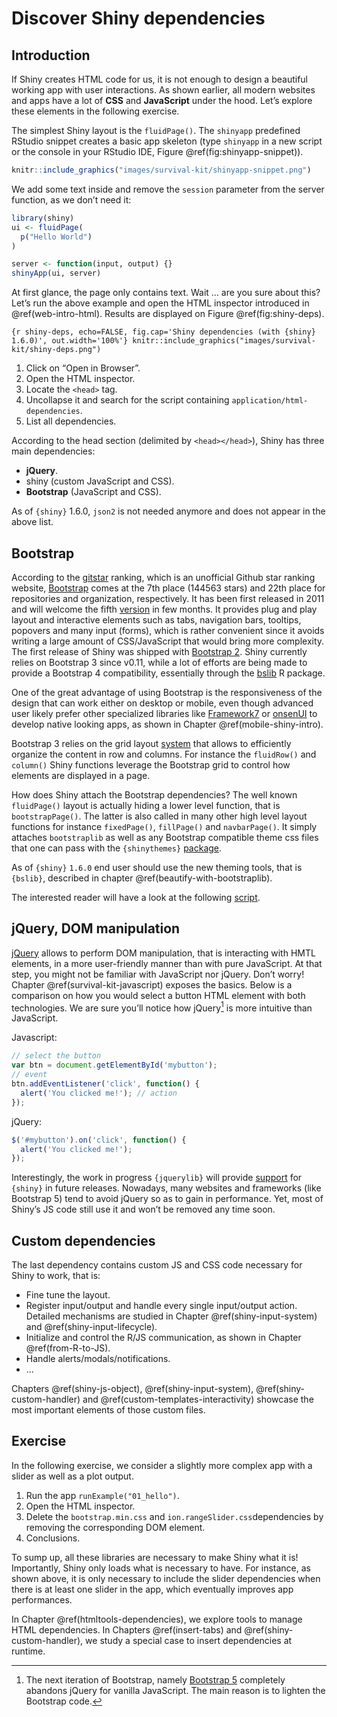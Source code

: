 # Discover Shiny dependencies {#web-dependencies}

## Introduction
If Shiny creates HTML code for us, it is not enough to design a beautiful working app with user interactions. As shown earlier, all modern websites and apps have a lot of __CSS__ and __JavaScript__ under the hood. Let's explore these elements in the following exercise.

The simplest Shiny layout is the `fluidPage()`. The `shinyapp` predefined RStudio snippet creates a basic app skeleton (type `shinyapp` in a new script or the console in your RStudio IDE, Figure \@ref(fig:shinyapp-snippet)).

```r
knitr::include_graphics("images/survival-kit/shinyapp-snippet.png")
```
We add some text inside and remove the `session` parameter from the server function, as
we don't need it:

```r
library(shiny)
ui <- fluidPage(
  p("Hello World")
)

server <- function(input, output) {}
shinyApp(ui, server)
```

At first glance, the page only contains text. Wait ... are you sure about this? Let's run the above example and open the HTML inspector introduced in \@ref(web-intro-html). Results are displayed on Figure \@ref(fig:shiny-deps).

```{r shiny-deps, echo=FALSE, fig.cap='Shiny dependencies (with {shiny} 1.6.0)', out.width='100%'}
knitr::include_graphics("images/survival-kit/shiny-deps.png")
```

  1. Click on "Open in Browser".
  2. Open the HTML inspector.
  3. Locate the `<head>` tag.
  4. Uncollapse it and search for the script containing   `application/html-dependencies`.
  5. List all dependencies.

According to the head section (delimited by `<head></head>`), Shiny has three main dependencies:

  - __jQuery__.
  - shiny (custom JavaScript and CSS).
  - __Bootstrap__ (JavaScript and CSS).

::: {.warningblock data-latex=""}
As of `{shiny}` 1.6.0, `json2` is not needed anymore and does not appear in the above list.
:::

## Bootstrap
According to the [gitstar](https://gitstar-ranking.com/) ranking, which is an unofficial Github star ranking website, [Bootstrap](https://getbootstrap.com) comes at the 7th place (144563 stars) and 22th place for repositories and organization, respectively. It has been first released in 2011 and will welcome the fifth [version](https://v5.getbootstrap.com/) in few months. It provides plug and play layout and interactive elements such as tabs, navigation bars, tooltips, popovers and many input (forms), which is rather convenient since it avoids writing a large amount of CSS/JavaScript that would bring more complexity. The first release of Shiny was shipped with [Bootstrap 2](https://github.com/rstudio/shinybootstrap2). Shiny currently relies on Bootstrap 3 since v0.11, while a lot of efforts are being made to provide a Bootstrap 4 compatibility, essentially through the [bslib](https://github.com/rstudio/bootstraplib) R package.

One of the great advantage of using Bootstrap is the responsiveness of the design that can work either on desktop or mobile, even though advanced user likely prefer other specialized libraries like [Framework7](https://framework7.io/) or [onsenUI](https://onsen.io/) to develop native looking apps, as shown in Chapter \@ref(mobile-shiny-intro).

Bootstrap 3 relies on the grid layout [system](https://getbootstrap.com/docs/3.4/examples/grid/) that allows to efficiently organize the content in row and columns. For instance the `fluidRow()` and `column()` Shiny functions leverage the Bootstrap grid to control how elements are displayed in a page.

How does Shiny attach the Bootstrap dependencies? The well known `fluidPage()` layout is actually hiding a lower level function, that is `bootstrapPage()`. The latter is also called in many other high level layout functions for instance `fixedPage()`, `fillPage()` and `navbarPage()`. It simply attaches `bootstraplib` as well as any Bootstrap compatible theme css files that one can pass with the `{shinythemes}` [package](https://github.com/rstudio/shinythemes).

::: {.warningblock data-latex=""}
As of `{shiny}` `1.6.0` end user should use the new theming tools, that is `{bslib}`, described in chapter \@ref(beautify-with-bootstraplib).
:::

The interested reader will have a look at the following [script](https://github.com/rstudio/shiny/blob/master/R/bootstrap-layout.R).

## jQuery, DOM manipulation
[jQuery](https://jquery.com/) allows to perform DOM manipulation, that is interacting with HMTL elements, in a more user-friendly manner than with pure JavaScript. At that step, you might not be familiar with JavaScript nor jQuery. Don't worry! Chapter \@ref(survival-kit-javascript) exposes the basics. Below is a comparison on how you would select a button HTML element with both technologies. We are sure you'll notice how jQuery[^jQuery] is more intuitive than JavaScript.

Javascript:
```js
// select the button
var btn = document.getElementById('mybutton');
// event
btn.addEventListener('click', function() {
  alert('You clicked me!'); // action
});
```

jQuery:

```js
$('#mybutton').on('click', function() {
  alert('You clicked me!');
});
```

[^jQuery]: The next iteration of Bootstrap, namely [Bootstrap 5](https://blog.getbootstrap.com/2020/06/16/bootstrap-5-alpha/) completely abandons jQuery for vanilla JavaScript. The main reason is to lighten the Bootstrap code.

Interestingly, the work in progress `{jquerylib}` will provide [support](https://github.com/rstudio/jquerylib) for `{shiny}` in future releases. Nowadays, many websites and frameworks (like Bootstrap 5) tend to avoid jQuery so as to gain in performance. Yet, most of Shiny's JS code still use it and won't be removed any time soon.

## Custom dependencies
The last dependency contains custom JS and CSS code necessary for Shiny to work, that is:

  - Fine tune the layout.
  - Register input/output and handle every single input/output action. Detailed mechanisms are
  studied in Chapter \@ref(shiny-input-system) and \@ref(shiny-input-lifecycle).
  - Initialize and control the R/JS communication, as shown in Chapter \@ref(from-R-to-JS).
  - Handle alerts/modals/notifications.
  - ...

Chapters \@ref(shiny-js-object), \@ref(shiny-input-system), \@ref(shiny-custom-handler) and \@ref(custom-templates-interactivity) showcase the most important elements of those custom files.

## Exercise
In the following exercise, we consider a slightly more complex app with a slider as well as a plot output.

  1. Run the app `runExample("01_hello")`.
  2. Open the HTML inspector.
  3. Delete the `bootstrap.min.css` and `ion.rangeSlider.css`dependencies
  by removing the corresponding DOM element.
  4. Conclusions.


To sump up, all these libraries are necessary to make Shiny what it is! Importantly, Shiny only loads what is necessary to have. For instance, as shown above, it is only necessary to include the slider dependencies when there is at least one slider in the app, which eventually improves app performances.

In Chapter \@ref(htmltools-dependencies), we explore tools to manage HTML dependencies. In Chapters \@ref(insert-tabs) and \@ref(shiny-custom-handler), we study a special case to insert dependencies at runtime.
